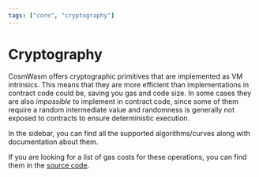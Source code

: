 ```yaml
---
tags: ["core", "cryptography"]
---
```



# Cryptography

CosmWasm offers cryptographic primitives that are implemented as VM intrinsics.
This means that they are more efficient than implementations in contract code
could be, saving you gas and code size. In some cases they are also _impossible_ to implement
in contract code, since some of them require a random intermediate value and
randomness is generally not exposed to contracts to ensure deterministic
execution.

In the sidebar, you can find all the supported algorithms/curves along with
documentation about them.

If you are looking for a list of gas costs for these operations, you can find
them in the
[source code](https://github.com/CosmWasm/cosmwasm/blob/main/packages/vm/src/environment.rs#L63-L92).
